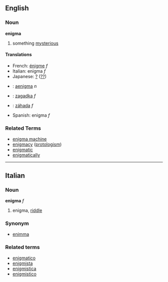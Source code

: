 ==English==
===Noun===
'''enigma'''
# something [[mysterious]]

====Translations====
*French: [[énigme]] ''f''
*Italian: enigma ''f''
*Japanese: [[?]] ([[??]])
*{{la}}: [[aenigma]] ''n''
*{{pl}}: [[zagadka#Polish|zagadka]] ''f''
*{{sk}}: [[záhada#Slovak|záhada]] ''f''
*Spanish: enigma ''f''

===Related Terms===
*[[enigma machine]]
*[[enigmacy]] ([[protologism]])
*[[enigmatic]]
*[[enigmatically]]
----

==Italian==
===Noun===
'''enigma''' ''f''

# enigma, [[riddle]]

===Synonym===
*[[enimma]]

===Related terms===
*[[enigmatico]]
*[[enigmista]]
*[[enigmistica]]
*[[enigmistico]]